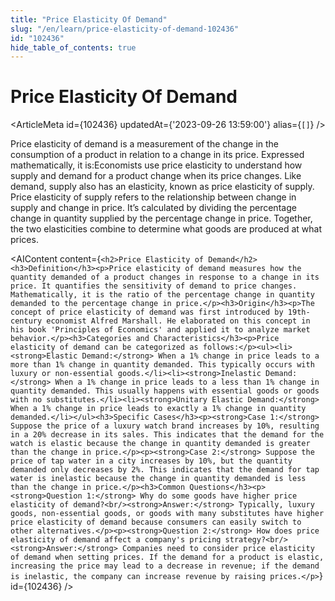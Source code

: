 ```yaml
---
title: "Price Elasticity Of Demand"
slug: "/en/learn/price-elasticity-of-demand-102436"
id: "102436"
hide_table_of_contents: true
---
```



# Price Elasticity Of Demand

<ArticleMeta id={102436} updatedAt={'2023-09-26 13:59:00'} alias={`[]`} />
<div className='border-solid border-b border-t-0 my-4 border-[var(--ifm-color-gray-300)]' />

Price elasticity of demand is a measurement of the change in the consumption of a product in relation to a change in its price. Expressed mathematically, it is:Economists use price elasticity to understand how supply and demand for a product change when its price changes. Like demand, supply also has an elasticity, known as price elasticity of supply. Price elasticity of supply refers to the relationship between change in supply and change in price. It’s calculated by dividing the percentage change in quantity supplied by the percentage change in price. Together, the two elasticities combine to determine what goods are produced at what prices.

<AIContent content={`<h2>Price Elasticity of Demand</h2><h3>Definition</h3><p>Price elasticity of demand measures how the quantity demanded of a product changes in response to a change in its price. It quantifies the sensitivity of demand to price changes. Mathematically, it is the ratio of the percentage change in quantity demanded to the percentage change in price.</p><h3>Origin</h3><p>The concept of price elasticity of demand was first introduced by 19th-century economist Alfred Marshall. He elaborated on this concept in his book 'Principles of Economics' and applied it to analyze market behavior.</p><h3>Categories and Characteristics</h3><p>Price elasticity of demand can be categorized as follows:</p><ul><li><strong>Elastic Demand:</strong> When a 1% change in price leads to a more than 1% change in quantity demanded. This typically occurs with luxury or non-essential goods.</li><li><strong>Inelastic Demand:</strong> When a 1% change in price leads to a less than 1% change in quantity demanded. This usually happens with essential goods or goods with no substitutes.</li><li><strong>Unitary Elastic Demand:</strong> When a 1% change in price leads to exactly a 1% change in quantity demanded.</li></ul><h3>Specific Cases</h3><p><strong>Case 1:</strong> Suppose the price of a luxury watch brand increases by 10%, resulting in a 20% decrease in its sales. This indicates that the demand for the watch is elastic because the change in quantity demanded is greater than the change in price.</p><p><strong>Case 2:</strong> Suppose the price of tap water in a city increases by 10%, but the quantity demanded only decreases by 2%. This indicates that the demand for tap water is inelastic because the change in quantity demanded is less than the change in price.</p><h3>Common Questions</h3><p><strong>Question 1:</strong> Why do some goods have higher price elasticity of demand?<br/><strong>Answer:</strong> Typically, luxury goods, non-essential goods, or goods with many substitutes have higher price elasticity of demand because consumers can easily switch to other alternatives.</p><p><strong>Question 2:</strong> How does price elasticity of demand affect a company's pricing strategy?<br/><strong>Answer:</strong> Companies need to consider price elasticity of demand when setting prices. If the demand for a product is elastic, increasing the price may lead to a decrease in revenue; if the demand is inelastic, the company can increase revenue by raising prices.</p>`} id={102436} />
